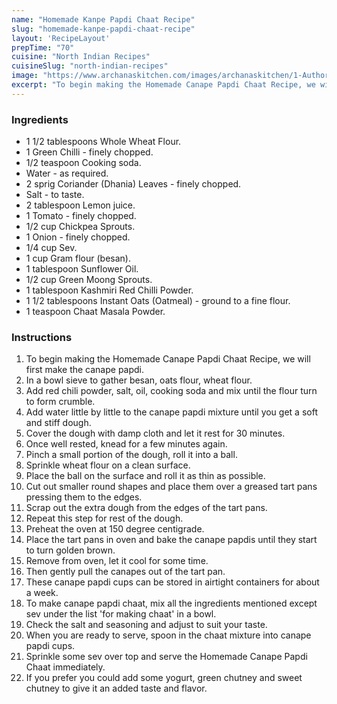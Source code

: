 ---
name: "Homemade Kanpe Papdi Chaat Recipe"
slug: "homemade-kanpe-papdi-chaat-recipe"
layout: 'RecipeLayout'
prepTime: "70"
cuisine: "North Indian Recipes"
cuisineSlug: "north-indian-recipes"
image: "https://www.archanaskitchen.com/images/archanaskitchen/1-Author/Jyothi_Rajesh/Homemade_Canape_Papdi_Chaat.jpg"
excerpt: "To begin making the Homemade Canape Papdi Chaat Recipe, we will first make the canape papdi"
---

### Ingredients

- 1 1/2 tablespoons Whole Wheat Flour.
- 1 Green Chilli - finely chopped.
- 1/2 teaspoon Cooking soda.
- Water - as required.
- 2 sprig Coriander (Dhania) Leaves - finely chopped.
- Salt - to taste.
- 2 tablespoon Lemon juice.
- 1 Tomato - finely chopped.
- 1/2 cup Chickpea Sprouts.
- 1 Onion - finely chopped.
- 1/4 cup Sev.
- 1 cup Gram flour (besan).
- 1 tablespoon Sunflower Oil.
- 1/2 cup Green Moong Sprouts.
- 1 tablespoon Kashmiri Red Chilli Powder.
- 1 1/2 tablespoons Instant Oats (Oatmeal) - ground to a fine flour.
- 1 teaspoon Chaat Masala Powder.

### Instructions

1. To begin making the Homemade Canape Papdi Chaat Recipe, we will first make the canape papdi.
1. In a bowl sieve to gather besan, oats flour, wheat flour.
1. Add red chili powder, salt, oil, cooking soda and mix until the flour turn to form crumble.
1. Add water little by little to the canape papdi mixture until you get a soft and stiff dough.
1. Cover the dough with damp cloth and let it rest for 30 minutes.
1. Once well rested, knead for a few minutes again.
1. Pinch a small portion of the dough, roll it into a ball.
1. Sprinkle wheat flour on a clean surface.
1. Place the ball on the surface and roll it as thin as possible.
1. Cut out smaller round shapes and place them over a greased tart pans pressing them to the edges.
1. Scrap out the extra dough from the edges of the tart pans.
1. Repeat this step for rest of the dough.
1. Preheat the oven at 150 degree centigrade.
1. Place the tart pans in oven and bake the canape papdis until they start to turn golden brown.
1. Remove from oven, let it cool for some time.
1. Then gently pull the canapes out of the tart pan.
1. These canape papdi cups can be stored in airtight containers for about a week.
1. To make canape papdi chaat, mix all the ingredients mentioned except sev under the list 'for making chaat' in a bowl.
1. Check the salt and seasoning and adjust to suit your taste.
1. When you are ready to serve, spoon in the chaat mixture into canape papdi cups.
1. Sprinkle some sev over top and serve the Homemade Canape Papdi Chaat immediately.
1. If you prefer you could add some yogurt, green chutney and sweet chutney to give it an added taste and flavor.
